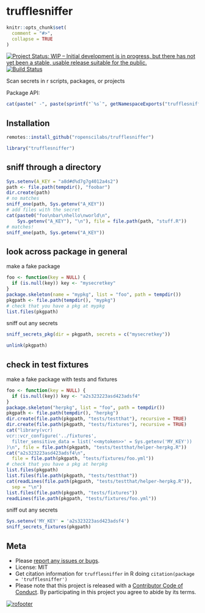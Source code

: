 trufflesniffer
===========

```r
knitr::opts_chunk$set(
  comment = "#>",
  collapse = TRUE
)
```

[![Project Status: WIP – Initial development is in progress, but there has not yet been a stable, usable release suitable for the public.](https://www.repostatus.org/badges/latest/wip.svg)](https://www.repostatus.org/#wip)
[![Build Status](https://travis-ci.com/ropenscilabs/trufflesniffer.svg?branch=master)](https://travis-ci.com/ropenscilabs/trufflesniffer)

Scan secrets in r scripts, packages, or projects


Package API:

```r
cat(paste(" -", paste(sprintf("`%s`", getNamespaceExports("trufflesniffer")), collapse = "\n - ")))
```

## Installation

```r
remotes::install_github("ropenscilabs/trufflesniffer")
```

```r
library("trufflesniffer")
```

## sniff through a directory

```r
Sys.setenv(A_KEY = "a8d#d%d7g7g4012a4s2")
path <- file.path(tempdir(), "foobar")
dir.create(path)
# no matches
sniff_one(path, Sys.getenv("A_KEY"))
# add files with the secret
cat(paste0("foo\nbar\nhello\nworld\n", 
    Sys.getenv("A_KEY"), "\n"), file = file.path(path, "stuff.R"))
# matches!
sniff_one(path, Sys.getenv("A_KEY"))
```

## look across package in general

make a fake package

```r
foo <- function(key = NULL) {
  if (is.null(key)) key <- "mysecretkey"
}
package.skeleton(name = "mypkg", list = "foo", path = tempdir())
pkgpath <- file.path(tempdir(), "mypkg")
# check that you have a pkg at mypkg
list.files(pkgpath)
```

sniff out any secrets

```r
sniff_secrets_pkg(dir = pkgpath, secrets = c("mysecretkey"))
```

```r
unlink(pkgpath)
```

## check in test fixtures

make a fake package with tests and fixtures

```r
foo <- function(key = NULL) {
  if (is.null(key)) key <- "a2s323223asd423adsf4"
}
package.skeleton("herpkg", list = "foo", path = tempdir())
pkgpath <- file.path(tempdir(), "herpkg")
dir.create(file.path(pkgpath, "tests/testthat"), recursive = TRUE)
dir.create(file.path(pkgpath, "tests/fixtures"), recursive = TRUE)
cat("library(vcr)
vcr::vcr_configure('../fixtures', 
  filter_sensitive_data = list('<<mytoken>>' = Sys.getenv('MY_KEY'))
)\n", file = file.path(pkgpath, "tests/testthat/helper-herpkg.R"))
cat("a2s323223asd423adsf4\n", 
  file = file.path(pkgpath, "tests/fixtures/foo.yml"))
# check that you have a pkg at herpkg
list.files(pkgpath)
list.files(file.path(pkgpath, "tests/testthat"))
cat(readLines(file.path(pkgpath, "tests/testthat/helper-herpkg.R")),
  sep = "\n")
list.files(file.path(pkgpath, "tests/fixtures"))
readLines(file.path(pkgpath, "tests/fixtures/foo.yml"))
```

sniff out any secrets

```r
Sys.setenv('MY_KEY' = 'a2s323223asd423adsf4')
sniff_secrets_fixtures(pkgpath)
```

## Meta

* Please [report any issues or bugs](https://github.com/ropenscilabs/trufflesniffer/issues).
* License: MIT
* Get citation information for `trufflesniffer` in R doing `citation(package = 'trufflesniffer')`
* Please note that this project is released with a [Contributor Code of Conduct][coc]. By participating in this project you agree to abide by its terms.

[![rofooter](https://ropensci.org/public_images/github_footer.png)](https://ropensci.org)

[coc]: https://github.com/ropenscilabs/trufflesniffer/blob/master/CODE_OF_CONDUCT.md
